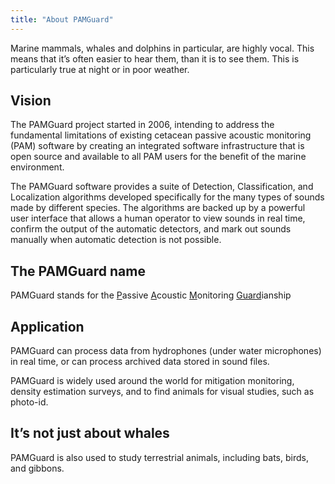```yaml
---
title: "About PAMGuard"
---
```


Marine mammals, whales and dolphins in particular, are highly vocal. This means that it's often easier to hear them, than it is to see them. This is particularly true at night or in poor weather.

## Vision

The PAMGuard project started in 2006, intending to address the fundamental limitations of existing cetacean passive acoustic monitoring (PAM) software by creating an integrated software infrastructure that is open source and available to all PAM users for the benefit of the marine environment.

The PAMGuard software provides a suite of Detection, Classification, and Localization algorithms developed specifically for the many types of sounds made by different species. The algorithms are backed up by a powerful user interface that allows a human operator to view sounds in real time, confirm the output of the automatic detectors, and mark out sounds manually when automatic detection is not possible.

## The PAMGuard name

PAMGuard stands for the <u>P</u>assive <u>A</u>coustic <u>M</u>onitoring <u>Guard</u>ianship

## Application

PAMGuard can process data from hydrophones (under water microphones) in real time, or can process archived data stored in sound files.

PAMGuard is widely used around the world for mitigation monitoring, density estimation surveys, and to find animals for visual studies, such as photo-id.

## It's not just about whales

PAMGuard is also used to study terrestrial animals, including bats, birds, and gibbons.

